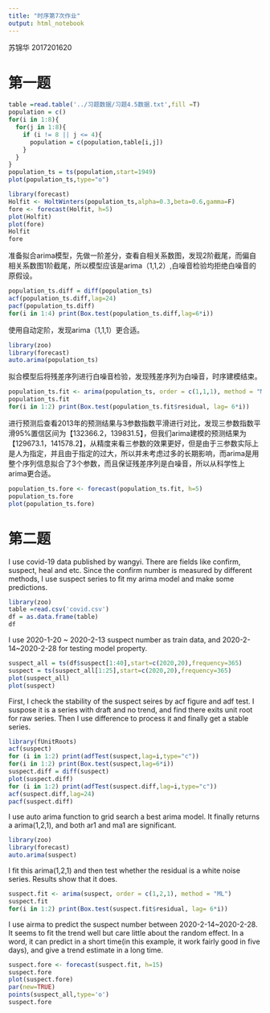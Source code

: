 ```yaml
---
title: "时序第7次作业"
output: html_notebook
---
```

苏锦华 2017201620

# 第一题

```r
table =read.table('../习题数据/习题4.5数据.txt',fill =T)
population = c()
for(i in 1:8){
  for(j in 1:8){
    if (i != 8 || j <= 4){
      population = c(population,table[i,j])
    }
  }
}
population_ts = ts(population,start=1949)
plot(population_ts,type="o")
```

```r
library(forecast)
Holfit <- HoltWinters(population_ts,alpha=0.3,beta=0.6,gamma=F)
fore <- forecast(Holfit, h=5)
plot(Holfit)
plot(fore)
Holfit
fore
```
准备拟合arima模型，先做一阶差分，查看自相关系数图，发现2阶截尾，而偏自相关系数图1阶截尾，所以模型应该是arima（1,1,2）,白噪音检验均拒绝白噪音的原假设。
```r
population_ts.diff = diff(population_ts)
acf(population_ts.diff,lag=24)
pacf(population_ts.diff)
for(i in 1:4) print(Box.test(population_ts.diff,lag=6*i))
```
使用自动定阶，发现arima（1,1,1）更合适。
```r
library(zoo)
library(forecast)
auto.arima(population_ts)
```
拟合模型后将残差序列进行白噪音检验，发现残差序列为白噪音，时序建模结束。
```r
population_ts.fit <- arima(population_ts, order = c(1,1,1), method = "ML")
population_ts.fit
for(i in 1:2) print(Box.test(population_ts.fit$residual, lag= 6*i))
```
进行预测后查看2013年的预测结果与3参数指数平滑进行对比，发现三参数指数平滑95%置信区间为【132366.2，139831.5】，但我们arima建模的预测结果为【129673.1，141578.2】，从精度来看三参数的效果更好，但是由于三参数实际上是人为指定，并且由于指定的过大，所以并未考虑过多的长期影响，而arima是用整个序列信息拟合了3个参数，而且保证残差序列是白噪音，所以从科学性上arima更合适。

```r
population_ts.fore <- forecast(population_ts.fit, h=5)
population_ts.fore
plot(population_ts.fore)
```

# 第二题

I use covid-19 data published by wangyi. There are fields like confirm, suspect, heal and etc. Since the confirm number is measured by different methods, I use suspect series to fit my arima model and make some predictions.

```r
library(zoo)
table =read.csv('covid.csv')
df = as.data.frame(table)
df
```

I use 2020-1-20 ~ 2020-2-13 suspect number as train data, and 2020-2-14~2020-2-28 for testing model property.

```r
suspect_all = ts(df$suspect[1:40],start=c(2020,20),frequency=365)
suspect = ts(suspect_all[1:25],start=c(2020,20),frequency=365)
plot(suspect_all)
plot(suspect)
```

First, I check the stability of the suspect seires by acf figure and adf test. I suspose it is a series with draft and no trend, and find there exits unit root for raw series. Then I use difference to process it and finally get a stable series. 

```r
library(fUnitRoots)
acf(suspect)
for (i in 1:2) print(adfTest(suspect,lag=i,type="c"))
for(i in 1:2) print(Box.test(suspect,lag=6*i))
suspect.diff = diff(suspect)
plot(suspect.diff)
for (i in 1:2) print(adfTest(suspect.diff,lag=i,type="c"))
acf(suspect.diff,lag=24)
pacf(suspect.diff)
```

I use auto arima function to grid search a best arima model. It finally returns a arima(1,2,1), and both ar1 and ma1 are significant. 

```r
library(zoo)
library(forecast)
auto.arima(suspect)
```

I fit this arima(1,2,1) and then test whether the residual is a white noise series. Results show that it does.

```r
suspect.fit <- arima(suspect, order = c(1,2,1), method = "ML")
suspect.fit
for(i in 1:2) print(Box.test(suspect.fit$residual, lag= 6*i))
```

I use airma to predict the suspect number between 2020-2-14~2020-2-28. It seems to fit the trend well but care little about the random effect. In a word, it can predict in a short time(in this example, it work fairly good in five days), and give a trend estimate in a long time.

```r
suspect.fore <- forecast(suspect.fit, h=15)
suspect.fore
plot(suspect.fore)
par(new=TRUE)
points(suspect_all,type='o')
suspect.fore
```

